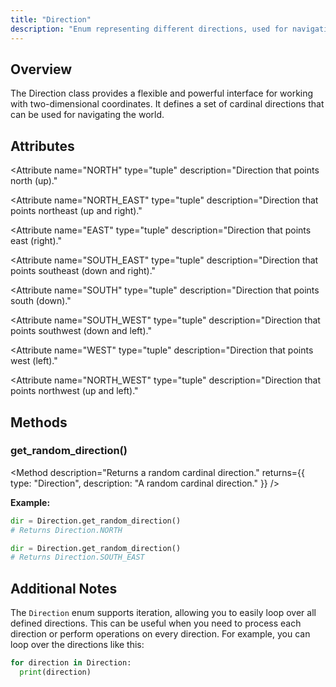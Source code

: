 ```yaml
---
title: "Direction" 
description: "Enum representing different directions, used for navigating the world."
---
```



## Overview 

The Direction class provides a flexible and powerful interface for working with two-dimensional
coordinates. It defines a set of cardinal directions that can be used for navigating the world.

## Attributes

<Attribute
  name="NORTH"
  type="tuple"
  description="Direction that points north (up)."
>
  <Attribute
    name="dx"
    type="int"
    description="The change in the x-coordinate when moving in the NORTH direction."
    defaultValue={0}
  />
  <Attribute
    name="dy"
    type="int"
    description="The change in the y-coordinate when moving in the NORTH direction."
    defaultValue={1}
  />
</Attribute>

<Attribute
  name="NORTH_EAST"
  type="tuple"
  description="Direction that points northeast (up and right)."
>
  <Attribute
    name="dx"
    type="int"
    description="The change in the x-coordinate when moving in the NORTH_EAST direction."
    defaultValue={1}
  />
  <Attribute
    name="dy"
    type="int"
    description="The change in the y-coordinate when moving in the NORTH_EAST direction."
    defaultValue={1}
  />
</Attribute>

<Attribute
  name="EAST"
  type="tuple"
  description="Direction that points east (right)."
>
  <Attribute
    name="dx"
    type="int"
    description="The change in the x-coordinate when moving in the EAST direction."
    defaultValue={1}
  />
  <Attribute
    name="dy"
    type="int"
    description="The change in the y-coordinate when moving in the EAST direction."
    defaultValue={0}
  />
</Attribute>

<Attribute
  name="SOUTH_EAST"
  type="tuple"
  description="Direction that points southeast (down and right)."
>
  <Attribute
    name="dx"
    type="int"
    description="The change in the x-coordinate when moving in the SOUTH_EAST direction."
    defaultValue={1}
  />
  <Attribute
    name="dy"
    type="int"
    description="The change in the y-coordinate when moving in the SOUTH_EAST direction."
    defaultValue={-1}
  />
</Attribute>

<Attribute
  name="SOUTH"
  type="tuple"
  description="Direction that points south (down)."
>
  <Attribute
    name="dx"
    type="int"
    description="The change in the x-coordinate when moving in the SOUTH direction."
    defaultValue={0}
  />
  <Attribute
    name="dy"
    type="int"
    description="The change in the y-coordinate when moving in the SOUTH direction."
    defaultValue={-1}
  />
</Attribute>

<Attribute
  name="SOUTH_WEST"
  type="tuple"
  description="Direction that points southwest (down and left)."
>
  <Attribute
    name="dx"
    type="int"
    description="The change in the x-coordinate when moving in the SOUTH_WEST direction."
    defaultValue={-1}
  />
  <Attribute
    name="dy"
    type="int"
    description="The change in the y-coordinate when moving in the SOUTH_WEST direction."
    defaultValue={-1}
  />
</Attribute>

<Attribute
  name="WEST"
  type="tuple"
  description="Direction that points west (left)."
>
  <Attribute
    name="dx"
    type="int"
    description="The change in the x-coordinate when moving in the WEST direction."
    defaultValue={-1}
  />
  <Attribute
    name="dy"
    type="int"
    description="The change in the y-coordinate when moving in the WEST direction."
    defaultValue={0}
  />
</Attribute>

<Attribute
  name="NORTH_WEST"
  type="tuple"
  description="Direction that points northwest (up and left)."
>
  <Attribute
    name="dx"
    type="int"
    description="The change in the x-coordinate when moving in the NORTH_WEST direction."
    defaultValue={-1}
  />
  <Attribute
    name="dy"
    type="int"
    description="The change in the y-coordinate when moving in the NORTH_WEST direction."
    defaultValue={1}
  />
</Attribute>

## Methods

### <div className="font-medium font-mono">get_random_direction()</div>

<Method
  description="Returns a random cardinal direction."
  returns={{
    type: "Direction",
    description: "A random cardinal direction."
  }}
/>

**Example:**

```py
dir = Direction.get_random_direction()
# Returns Direction.NORTH 

dir = Direction.get_random_direction()
# Returns Direction.SOUTH_EAST
```

## Additional Notes

The `Direction` enum supports iteration, allowing you to easily loop over all defined directions.
This can be useful when you need to process each direction or perform operations on every direction.
For example, you can loop over the directions like this:

```py
for direction in Direction:
  print(direction)
```
